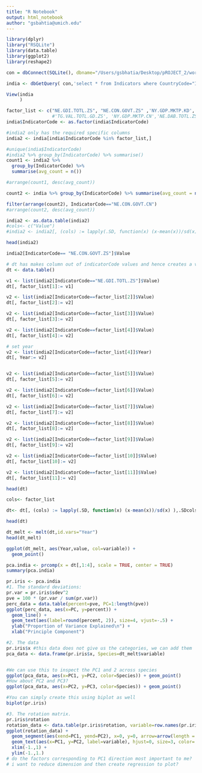 ```yaml
---
title: "R Notebook"
output: html_notebook
author: "gsbahtia@umich.edu"
---
```

```r

library(dplyr)
library("RSQLite")
library(data.table)
library(ggplot2)
library(reshape2)

```


```r
con = dbConnect(SQLite(), dbname="/Users/gsbhatia/Desktop/pROJECT_2/world-development-indicators/database.sqlite")

india <- dbGetQuery( con,'select * from Indicators where CountryCode="IND"' )
```


```r
View(india
     )
```


```r
factor_list <- c("NE.GDI.TOTL.ZS", "NE.CON.GOVT.ZS" ,'NY.GDP.MKTP.KD','NY.GNP.MKTP.KD') 
                 #'TG.VAL.TOTL.GD.ZS', 'NY.GDP.MKTP.CN','NE.DAB.TOTL.ZS', 'NE.CON.PETC.KD', "NE.CON.TETC.CN","NE.DAB.TOTL.CD","NE.EXP.GNFS.CN")
india$IndicatorCode <- as.factor(india$IndicatorCode)

#india2 only has the required specific columns
india2 <- india[india$IndicatorCode %in% factor_list,]

```


```r

#unique(india$IndicatorCode)
#india2 %>% group_by(IndicatorCode) %>% summarise()
count1 <- india2 %>% 
  group_by(IndicatorCode) %>% 
  summarise(avg_count = n())

```


```r
#arrange(count1, desc(avg_count))

count2 <- india %>% group_by(IndicatorCode) %>% summarise(avg_count = n())

filter(arrange(count2), IndicatorCode=="NE.CON.GOVT.CN")
#arrange(count2, desc(avg_count))
```


```r
india2 <- as.data.table(india2)
#cols<- c("Value")
#india2 <- india2[, (cols) := lapply(.SD, function(x) (x-mean(x))/sd(x) ),.SDcols = cols ]
```

```r
head(india2)

```



```r
india2[IndicatorCode== "NE.CON.GOVT.ZS"]$Value
```


```r
# dt has makes column out of indicatorCode values and hence creates a valid format for PCA
dt <- data.table()

v1 <- list(india2[IndicatorCode=="NE.GDI.TOTL.ZS"]$Value)
dt[, factor_list[1]:= v1]

v2 <- list(india2[IndicatorCode==factor_list[2]]$Value)
dt[, factor_list[2]:= v2]

v2 <- list(india2[IndicatorCode==factor_list[3]]$Value)
dt[, factor_list[3]:= v2]

v2 <- list(india2[IndicatorCode==factor_list[4]]$Value)
dt[, factor_list[4]:= v2]

# set year
v2 <- list(india2[IndicatorCode==factor_list[4]]$Year)
dt[, Year:= v2]


v2 <- list(india2[IndicatorCode==factor_list[5]]$Value)
dt[, factor_list[5]:= v2]

v2 <- list(india2[IndicatorCode==factor_list[6]]$Value)
dt[, factor_list[6]:= v2]

v2 <- list(india2[IndicatorCode==factor_list[7]]$Value)
dt[, factor_list[7]:= v2]

v2 <- list(india2[IndicatorCode==factor_list[8]]$Value)
dt[, factor_list[8]:= v2]

v2 <- list(india2[IndicatorCode==factor_list[9]]$Value)
dt[, factor_list[9]:= v2]

v2 <- list(india2[IndicatorCode==factor_list[10]]$Value)
dt[, factor_list[10]:= v2]

v2 <- list(india2[IndicatorCode==factor_list[11]]$Value)
dt[, factor_list[11]:= v2]


```


```r
head(dt)

```


```r
cols<- factor_list

dt<- dt[, (cols) := lapply(.SD, function(x) (x-mean(x))/sd(x) ),.SDcols = cols ]

```


```r
head(dt)
```


```r
dt_melt <- melt(dt,id.vars="Year")
head(dt_melt)
```


```r
ggplot(dt_melt, aes(Year,value, col=variable)) + 
  geom_point()  

```

```r
pca.india <- prcomp(x = dt[,1:4], scale = TRUE, center = TRUE)
summary(pca.india)
```


```r
pr.iris <- pca.india
#1. The standard deviations:
pr.var = pr.iris$sdev^2
pve = 100 * (pr.var / sum(pr.var))
perc_data = data.table(percent=pve, PC=1:length(pve))
ggplot(perc_data, aes(x=PC, y=percent)) + 
  geom_line() +
  geom_text(aes(label=round(percent, 2)), size=4, vjust=-.5) +
  ylab("Proportion of Variance Explained\n") +
  xlab("Principle Component")

```


```r

#2. The data
pr.iris$x #this data does not give us the categories, we can add them
pca_data <- data.frame(pr.iris$x, Species=dt_melt$variable)


#We can use this to inspect the PC1 and 2 across species
ggplot(pca_data, aes(x=PC1, y=PC2, color=Species)) + geom_point()
#How about PC2 and PC3?
ggplot(pca_data, aes(x=PC2, y=PC3, color=Species)) + geom_point()

```


```r
#You can simply create this using biplot as well 
biplot(pr.iris)

```


```r

#3. The rotation matrix.
pr.iris$rotation
rotation_data <- data.table(pr.iris$rotation, variable=row.names(pr.iris$rotation))
ggplot(rotation_data) + 
  geom_segment(aes(xend=PC1, yend=PC2), x=0, y=0, arrow=arrow(length = unit(0.05, "inches"), type = "closed")) + 
  geom_text(aes(x=PC1, y=PC2, label=variable), hjust=0, size=3, color='red') + 
  xlim(-1.,1) + 
  ylim(-1.,1.)
# do the factors corresponding to PC1 direction most important to me?
# i want to reduce dimension and then create regression to plot?
```


```r
```


